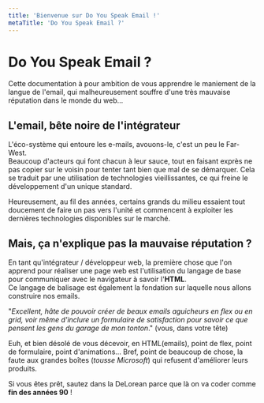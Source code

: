 ```yaml
---
title: 'Bienvenue sur Do You Speak Email !'
metaTitle: 'Do You Speak Email ?'
---
```


# Do You Speak Email ?

Cette documentation à pour ambition de vous apprendre le maniement de la langue de l'email, qui malheureusement souffre d'une très mauvaise réputation dans le monde du web...

## L'email, bête noire de l'intégrateur

L'éco-système qui entoure les e-mails, avouons-le, c'est un peu le Far-West.  
Beaucoup d'acteurs qui font chacun à leur sauce, tout en faisant exprès ne pas copier sur le voisin pour tenter tant bien que mal de se démarquer.
Cela se traduit par une utilisation de technologies vieillissantes, ce qui freine le développement d'un unique standard.

Heureusement, au fil des années, certains grands du milieu essaient tout doucement de faire un pas vers l'unité et commencent à exploiter les dernières technologies disponibles sur le marché.

## Mais, ça n'explique pas la mauvaise réputation ?

En tant qu'intégrateur / développeur web, la première chose que l'on apprend pour réaliser une page web est l'utilisation du langage de base pour communiquer avec le navigateur à savoir l'**HTML**.  
Ce langage de balisage est également la fondation sur laquelle nous allons construire nos emails.

"_Excellent, hâte de pouvoir créer de beaux emails aguicheurs en flex ou en grid, voir même d'inclure un formulaire de satisfaction pour savoir ce que pensent les gens du garage de mon tonton_." (vous, dans votre tête)

Euh, et bien désolé de vous décevoir, en HTML(emails), point de flex, point de formulaire, point d'animations... Bref, point de beaucoup de chose, la faute aux grandes boîtes (_tousse_ _Microsoft_) qui refusent d'améliorer leurs produits.

Si vous êtes prêt, sautez dans la DeLorean parce que là on va coder comme **fin des années 90** !
